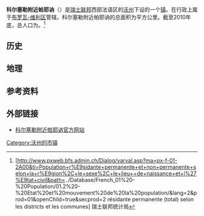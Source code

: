 {{瑞士市镇信息框
 | 市镇名称= 科尔塞勒附近帕耶讷
 | 原文名称             = {{lang|fr|Corcelles-près-Payerne}}
 | 图片                = Corselles VD 9368.jpg
 | 纹章 = Blason commune CH Corcelles-près-Payerne (Vaud).svg
 | 语言                   = [[法语|法语]]
 | 所属州               = 沃州
 | iso-code-region = 
 | 所属区               = [[布罗瓦-维利区|布罗瓦-维利区]]
 | lat_d=46|lat_m=50|lat_NS=N|long_d=6|long_m=58|long_EW=E
 | 邮政编码        = 1562
 | 市镇代码        = 5816
 | 面积                 = {{smn|12.13|5|100}}
 | 平均海拔        =  457
 | 人口               = {{smn|1912|6}}
 | 主页  = www.corcelles.ch
 | 市镇长           = Alexandre Gorgerat
 | 相邻市镇             = 
 | 友好城市             = 
|地图文件             = Karte Gemeinde Corcelles-près-Payerne 2011.png
|}}
'''科尔塞勒附近帕耶讷'''（{{lang-fr|Corcelles-près-Payerne}}）是[[瑞士联邦|瑞士联邦]]西部法语区的[[沃州|沃州]]下设的一个[[瑞士市镇|镇]]。在行政上属于[[布罗瓦-维利区|布罗瓦-维利区]]管辖。科尔塞勒附近帕耶讷的总面积为{{smn|12.13|5|100}}平方公里。截至2010年底，总人口为{{smn|1912|6}}。<ref>{{fr}}[http://www.pxweb.bfs.admin.ch/Dialog/varval.asp?ma=px-f-01-2A00&ti=Population+r%E9sidante+permanente+et+non+permanente+selon+la+r%E9gion%2C+le+sexe%2C+le+lieu++de+naissance+et+l%27%E9tat+civil&path=../Database/French_01%20-%20Population/01.2%20-%20Etat%20et%20mouvement%20de%20la%20population/&lang=2&prod=01&openChild=true&secprod=2 résidante permanente (total) selon les districts et les communes] {{Wayback|url=http://www.pxweb.bfs.admin.ch/Dialog/varval.asp?ma=px-f-01-2A00&ti=Population+r%E9sidante+permanente+et+non+permanente+selon+la+r%E9gion%2C+le+sexe%2C+le+lieu++de+naissance+et+l%27%E9tat+civil&path=..%2FDatabase%2FFrench_01%20-%20Population%2F01.2%20-%20Etat%20et%20mouvement%20de%20la%20population%2F&lang=2&prod=01&openChild=true&secprod=2 |date=20150102165023 }} 瑞士联邦统计局</ref>

==历史==

==地理==

==参考资料==
{{reflist}}

==外部链接==
*{{fr}}[http://www.corcelles.ch 科尔塞勒附近帕耶讷官方网站] {{Wayback|url=http://www.corcelles.ch/ |date=20210124215438 }}

{{DEFAULTSORT:Corcelles-près-Payerne}}
{{沃州布罗瓦-维利区行政区划}}
[[Category:沃州的市镇|Category:沃州的市镇]]